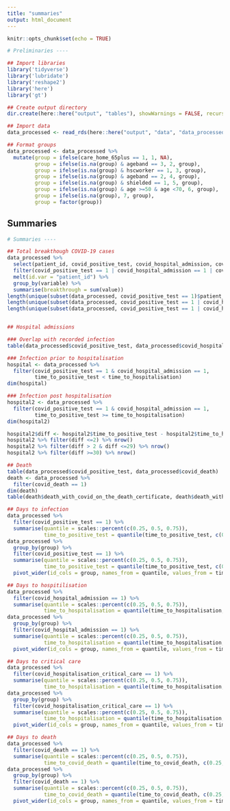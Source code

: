```yaml
---
title: "summaries"
output: html_document
---
```


```r
knitr::opts_chunk$set(echo = TRUE)
```

```r
# Preliminaries ----

## Import libraries
library('tidyverse')
library('lubridate')
library('reshape2')
library('here')
library('gt')

## Create output directory
dir.create(here::here("output", "tables"), showWarnings = FALSE, recursive=TRUE)

## Import data
data_processed <- read_rds(here::here("output", "data", "data_processed.rds"))

## Format groups
data_processed <- data_processed %>%
  mutate(group = ifelse(care_home_65plus == 1, 1, NA),
         group = ifelse(is.na(group) & ageband == 3, 2, group),
         group = ifelse(is.na(group) & hscworker == 1, 3, group),
         group = ifelse(is.na(group) & ageband == 2, 4, group),
         group = ifelse(is.na(group) & shielded == 1, 5, group),
         group = ifelse(is.na(group) & age >=50 & age <70, 6, group),
         group = ifelse(is.na(group), 7, group),
         group = factor(group))
```

## Summaries
```r
# Summaries ----

## Total breakthough COVID-19 cases
data_processed %>%
  select(patient_id, covid_positive_test, covid_hospital_admission, covid_death) %>%
  filter(covid_positive_test == 1 | covid_hospital_admission == 1 | covid_death == 1) %>%
  melt(id.var = "patient_id") %>%
  group_by(variable) %>%
  summarise(breakthrough = sum(value))
length(unique(subset(data_processed, covid_positive_test == 1)$patient_id))
length(unique(subset(data_processed, covid_positive_test == 1 | covid_hospital_admission == 1)$patient_id))
length(unique(subset(data_processed, covid_positive_test == 1 | covid_hospital_admission == 1 | covid_death == 1)$patient_id))


## Hospital admissions

### Overlap with recorded infection
table(data_processed$covid_positive_test, data_processed$covid_hospital_admission)

### Infection prior to hospitalisation
hospital <- data_processed %>%
  filter(covid_positive_test == 1 & covid_hospital_admission == 1,
         time_to_positive_test < time_to_hospitalisation)
dim(hospital)

### Infection post hospitalisation
hospital2 <- data_processed %>%
  filter(covid_positive_test == 1 & covid_hospital_admission == 1,
         time_to_positive_test >= time_to_hospitalisation)
dim(hospital2)

hospital2$diff <- hospital2$time_to_positive_test - hospital2$time_to_hospitalisation
hospital2 %>% filter(diff <=2) %>% nrow()
hospital2 %>% filter(diff > 2 & diff <=29) %>% nrow()
hospital2 %>% filter(diff >=30) %>% nrow()

## Death
table(data_processed$covid_positive_test, data_processed$covid_death)
death <- data_processed %>%
  filter(covid_death == 1) 
dim(death)
table(death$death_with_covid_on_the_death_certificate, death$death_with_28_days_of_covid_positive_test)

## Days to infection
data_processed %>%
  filter(covid_positive_test == 1) %>%  
  summarise(quantile = scales::percent(c(0.25, 0.5, 0.75)),
            time_to_positive_test = quantile(time_to_positive_test, c(0.25, 0.5, 0.75)))
data_processed %>%
  group_by(group) %>%
  filter(covid_positive_test == 1) %>%  
  summarise(quantile = scales::percent(c(0.25, 0.5, 0.75)),
            time_to_positive_test = quantile(time_to_positive_test, c(0.25, 0.5, 0.75)))  %>%
  pivot_wider(id_cols = group, names_from = quantile, values_from = time_to_positive_test)

## Days to hospitilisation
data_processed %>%
  filter(covid_hospital_admission == 1) %>%  
  summarise(quantile = scales::percent(c(0.25, 0.5, 0.75)),
            time_to_hospitalisation = quantile(time_to_hospitalisation, c(0.25, 0.5, 0.75)))
data_processed %>%
  group_by(group) %>%
  filter(covid_hospital_admission == 1) %>%  
  summarise(quantile = scales::percent(c(0.25, 0.5, 0.75)),
            time_to_hospitalisation = quantile(time_to_hospitalisation, c(0.25, 0.5, 0.75)))  %>%
  pivot_wider(id_cols = group, names_from = quantile, values_from = time_to_hospitalisation)

## Days to critical care
data_processed %>%
  filter(covid_hospitalisation_critical_care == 1) %>%  
  summarise(quantile = scales::percent(c(0.25, 0.5, 0.75)),
            time_to_hospitalisation = quantile(time_to_hospitalisation, c(0.25, 0.5, 0.75)))
data_processed %>%
  group_by(group) %>%
  filter(covid_hospitalisation_critical_care == 1) %>%  
  summarise(quantile = scales::percent(c(0.25, 0.5, 0.75)),
            time_to_hospitalisation = quantile(time_to_hospitalisation, c(0.25, 0.5, 0.75)))  %>%
  pivot_wider(id_cols = group, names_from = quantile, values_from = time_to_hospitalisation)

## Days to death
data_processed %>%
  filter(covid_death == 1) %>%  
  summarise(quantile = scales::percent(c(0.25, 0.5, 0.75)),
            time_to_covid_death = quantile(time_to_covid_death, c(0.25, 0.5, 0.75)))
data_processed %>%
  group_by(group) %>%
  filter(covid_death == 1) %>%  
  summarise(quantile = scales::percent(c(0.25, 0.5, 0.75)),
            time_to_covid_death = quantile(time_to_covid_death, c(0.25, 0.5, 0.75))) %>%
  pivot_wider(id_cols = group, names_from = quantile, values_from = time_to_covid_death)
```